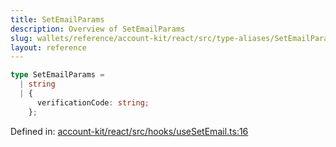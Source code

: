```yaml
---
title: SetEmailParams
description: Overview of SetEmailParams
slug: wallets/reference/account-kit/react/src/type-aliases/SetEmailParams
layout: reference
---
```


```ts
type SetEmailParams =
  | string
  | {
      verificationCode: string;
    };
```

Defined in: [account-kit/react/src/hooks/useSetEmail.ts:16](https://github.com/alchemyplatform/aa-sdk/blob/08da565ff1e1b5bcae4581d79993c4ed9e522c16/account-kit/react/src/hooks/useSetEmail.ts#L16)
